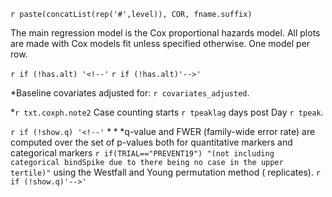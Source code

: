 `r paste(concatList(rep('#',level)), COR, fname.suffix)` 

The main regression model is the Cox proportional hazards model. All plots are made with Cox models fit unless specified otherwise. One model per row.

<!-- ### Hazard ratios -->
<!-- has.alt is for interaction models -->


\setlength{\tabcolsep}{.5ex}
\small
  \input{`r pathCoRoutput`/CoR_univariable_svycoxph_pretty_`r fname.suffix`}
`r if (!has.alt) '<!--'`
  \input{`r pathCoRoutput`/CoR_univariable_svycoxph_pretty_`r fname.suffix`_2}
`r if (!has.alt)'-->'`
\normalsize

$\ast$Baseline covariates adjusted for: `r covariates_adjusted`.

$\ast$`r txt.coxph.note2` Case counting starts `r tpeaklag` days post Day `r tpeak`.

`r if (!show.q) '<!--'`
$\ast\ast\ast$q-value and FWER (family-wide error rate) are computed over the set of p-values both for quantitative markers and categorical markers `r if(TRIAL=="PREVENT19") "(not including categorical bindSpike due to there being no case in the upper tertile)"` using the Westfall and Young permutation method (\protect\input{`r pathCoRoutput`/permutation_replicates_`r fname.suffix`} replicates).
`r if (!show.q)'-->'`


\clearpage
